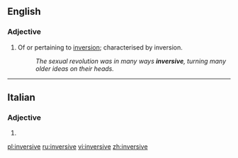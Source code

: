 ==English==

===Adjective===
{{en-adj}}

# Of or pertaining to [[inversion]]; characterised by inversion.
#: ''The sexual revolution was in many ways '''inversive''', turning many older ideas on their heads.''

----

==Italian==

===Adjective===
{{head|it|adjective form}}

# {{feminine plural of|inversivo|lang=it}}

[[pl:inversive]]
[[ru:inversive]]
[[vi:inversive]]
[[zh:inversive]]